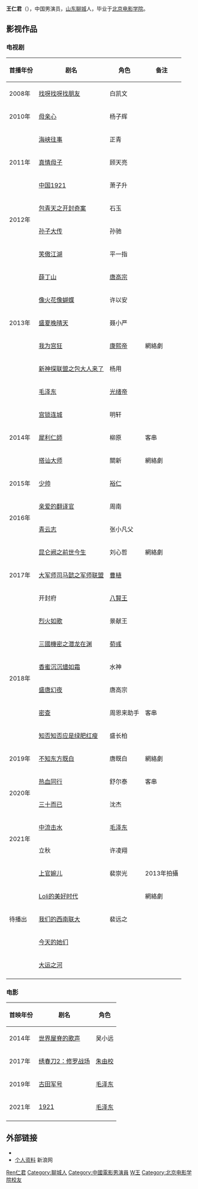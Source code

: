{{blpunsourced|time=2022-01-18}}
{{艺人
| 姓名 = 王仁君
| 类型 = 男演员
| 图片 =
| 图片简介 =
| 图片尺寸 =
| 英文名 = 
| 昵称 = 
| 国籍 = {{PRC}}
| 民族 =  
| 籍贯 = 
| 出生日期 = {{birth date and age|1983|12|4}}
| 出生地点 = {{CHN}}[[山东省|山东]][[聊城市|聊城]]
| 职业 = 演员
| 语言 = [[普通话|普通话]]
| 教育程度 = [[北京电影学院|北京电影学院]]
| 音乐类型 = 
| 出道日期 = 2008年至今
| IMDb =  5576428
}}
'''王仁君'''（{{bd|1983年|12月4日|catIdx=W王}}），中国男演员，[[山东省|山东]][[聊城市|聊城]]人，毕业于[[北京电影学院|北京电影学院]]。

== 影视作品 ==
=== 电视剧 ===
{| class="wikitable sortable"
|-
! 首播年份 !! 剧名 !! 角色 !! class="unsortable" | 备注
|-
| 2008年 || [[找呀找呀找朋友|找呀找呀找朋友]] || 白凯文 ||
|-
| 2010年 || [[母亲心|母亲心]] || 杨子辉 ||
|-
|rowspan="3"|2011年 || [[海峡往事|海峡往事]] || 正青 ||
|-
| [[真情母子|真情母子]] || 顾天亮 ||
|-
| [[中国1921|中国1921]] || 萧子升 ||
|-
|rowspan="2"| 2012年 || [[包青天之开封奇案|包青天之开封奇案]] || 石玉 ||
|-
| [[孙子大传|孙子大传]] || 孙驰 ||
|-
|rowspan="7"|2013年 || [[笑傲江湖_(2013年電視劇)|笑傲江湖]] || 平一指 ||
|-
| [[薛丁山_(电视剧)|薛丁山]] || [[唐高宗|唐高宗]] ||
|-
| [[像火花像蝴蝶|像火花像蝴蝶]] || 许以安 ||
|-
| [[盛夏晚晴天|盛夏晚晴天]] || 聂小严 ||
|-
| [[我为宫狂|我为宫狂]]  || [[康熙帝|康熙帝]]||網絡劇
|-
| [[新神探联盟之包大人来了|新神探联盟之包大人来了]] || 杨用 ||
|-
| [[毛泽东_(电视剧)|毛泽东]] || [[光绪帝|光绪帝]] ||
|-
|rowspan="3"|2014年 ||[[宫锁连城|宫锁连城]] || 明轩 ||
|-
| [[犀利仁師|犀利仁師]] || 柳原 ||客串
|-
| [[搭讪大师|搭讪大师]]  || 關新 ||網絡劇
|-
|rowspan="1"|2015年 ||[[少帅|少帅]] || [[昭和天皇|裕仁]] ||
|-
|rowspan="2"|2016年 || [[亲爱的翻译官|亲爱的翻译官]] ||周南||
|-
| [[青云志|青云志]] || 张小凡父 ||
|-
|rowspan="3"|2017年 ||[[昆仑阙之前世今生|昆仑阙之前世今生]] || 刘心哲||網絡劇
|-
|[[军师联盟|大军师司马懿之军师联盟]]||[[曹植|曹植]]  ||
|-
|开封府||[[八賢王|八賢王]] ||
|-
|rowspan="6"|2018年 ||[[烈火如歌|烈火如歌]] || 景献王 ||
|-
|[[三國機密之潜龙在渊|三國機密之潜龙在渊]]|| [[荀彧|荀彧]] ||
|-
|[[香蜜沉沉燼如霜|香蜜沉沉燼如霜]]||水神 ||
|-
|[[盛唐幻夜|盛唐幻夜]]||唐高宗||
|-
|[[密查|密查]]||  周恩来助手||客串
|-
|[[知否知否应是绿肥红瘦|知否知否应是绿肥红瘦]]|| 盛长柏 ||
|-
| 2019年 ||[[不知东方既白|不知东方既白]] || 唐既白 ||網絡劇
|-
| rowspan="2" |2020年 || [[热血同行|热血同行]]|| 舒尔泰 ||客串
|-
|[[三十而已|三十而已]]||沈杰||
|-
| rowspan="2" |2021年 ||[[中流击水|中流击水]] || [[毛泽东|毛泽东]] ||
|-
|立秋|| 许凌翔 ||
|-
| rowspan="5" |待播出 || [[上官婉儿_(2014年电视剧)|上官婉儿]] || 裴崇光 || 2013年拍攝
|-
| [[Loli的美好时代|Loli的美好时代]] ||  ||網絡劇
|-
|  [[我们的西南联大|我们的西南联大]]  || 裴远之 || 
|-
| [[今天的她们|今天的她们]] ||  || 
|-
| [[大运之河|大运之河]] ||  || 
|-
|}

=== 电影 ===
{| class="wikitable sortable"
|-
! 首映年份 !! 剧名 !! 角色 
|-
| 2014年 || [[世界屋脊的歌声|世界屋脊的歌声]] || 吴小远 
|-
| 2017年 || [[绣春刀2：修罗战场|绣春刀2：修罗战场]] || [[明熹宗|朱由校]] 
|-
| 2019年 || [[古田军号|古田军号]] || [[毛泽东|毛泽东]] 
|-
| 2021年 || [[1921_(电影)|1921]]   || [[毛泽东|毛泽东]] 
|-
|}

== 外部链接 ==
* {{Sinaweibo|wangrenjun}}
* [http://data.ent.sina.com.cn/star/15620.html 个人资料] {{Wayback|url=http://data.ent.sina.com.cn/star/15620.html |date=20131203024300 }} 新浪网

{{DEFAULTSORT:W王}}

[[Category:王姓|Ren仁君]]
[[Category:聊城人|Category:聊城人]]
[[Category:中國電影男演員|Category:中國電影男演員]]
[[Category:中國電視男演員|W王]]
[[Category:北京电影学院校友|Category:北京电影学院校友]]